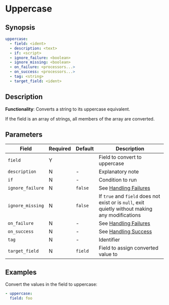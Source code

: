 # Uppercase

## Synopsis

```yaml {2}
uppercase:
  - field: <ident>
  - description: <text>
  - if: <script>
  - ignore_failure: <boolean>
  - ignore_missing: <boolean>
  - on_failure: <processors...>
  - on_success: <processors...>
  - tag: <string>
  - target_field: <ident>
```

## Description

**Functionality**: Converts a string to its uppercase equivalent.

If the field is an array of strings, all members of the array are converted.

## Parameters

|Field|Required|Default|Description|
|---|---|---|---|
|`field`|Y||Field to convert to uppercase|
|`description`|N|-|Explanatory note|
|`if`|N|-|Condition to run|
|`ignore_failure`|N|`false`|See [Handling Failures](../handling-failures.mdx)|
|`ignore_missing`|N|`false`|If `true` and `field` does not exist or is `null`, exit quietly without making any modifications|
|`on_failure`|N|-|See [Handling Failures](../handling-failures.mdx)|
|`on_success`|N|-|See [Handling Success](../handling-success.mdx)|
|`tag`|N|-|Identifier|
|`target_field`|N|`field`|Field to assign converted value to|

## Examples

Convert the values in the field to uppercase:

```yaml
- uppercase:
  field: foo
```
